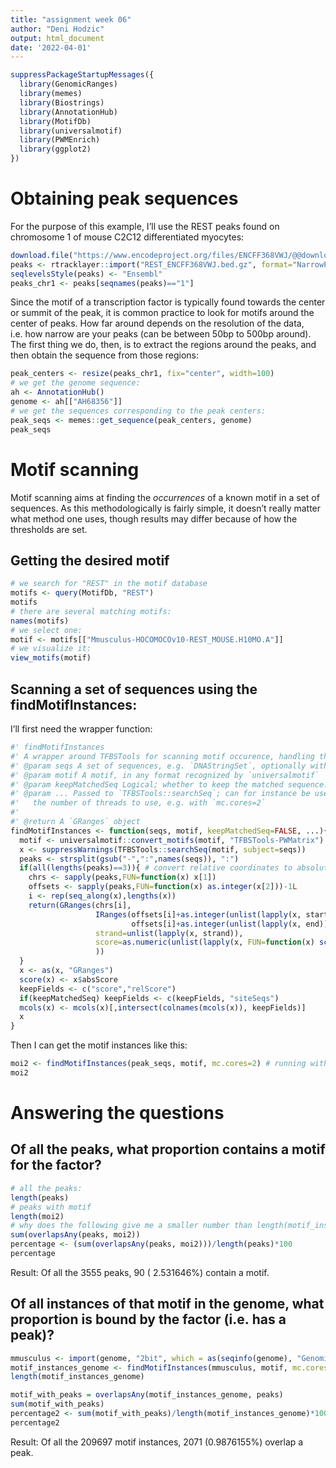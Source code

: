 ---
title: "assignment week 06"
author: "Deni Hodzic"
output: html_document
date: '2022-04-01'
---

```{r}
suppressPackageStartupMessages({
  library(GenomicRanges)
  library(memes)
  library(Biostrings)
  library(AnnotationHub)
  library(MotifDb)
  library(universalmotif)
  library(PWMEnrich)
  library(ggplot2)
})
```

# Obtaining peak sequences

For the purpose of this example, I'll use the REST peaks found on chromosome 1 of mouse C2C12 differentiated myocytes:

```{r}
download.file("https://www.encodeproject.org/files/ENCFF368VWJ/@@download/ENCFF368VWJ.bed.gz", "REST_ENCFF368VWJ.bed.gz")
peaks <- rtracklayer::import("REST_ENCFF368VWJ.bed.gz", format="NarrowPeak")
seqlevelsStyle(peaks) <- "Ensembl"
peaks_chr1 <- peaks[seqnames(peaks)=="1"]
```


Since the motif of a transcription factor is typically found towards the center or summit of the peak, it is common practice to look for motifs around the center of peaks. 
How far around depends on the resolution of the data, i.e. how narrow are your peaks (can be between 50bp to 500bp around).
The first thing we do, then, is to extract the regions around the peaks, and then obtain the sequence from those regions:

```{r}
peak_centers <- resize(peaks_chr1, fix="center", width=100)
# we get the genome sequence:
ah <- AnnotationHub()
genome <- ah[["AH68356"]]
# we get the sequences corresponding to the peak centers:
peak_seqs <- memes::get_sequence(peak_centers, genome)
peak_seqs
```

# Motif scanning

Motif scanning aims at finding the _occurrences_ of a known motif in a set of sequences. As this methodologically is fairly simple, it doesn't really matter what method one uses, though results may differ because of how the thresholds are set.

## Getting the desired motif

```{r}
# we search for "REST" in the motif database
motifs <- query(MotifDb, "REST")
motifs
# there are several matching motifs:
names(motifs)
# we select one:
motif <- motifs[["Mmusculus-HOCOMOCOv10-REST_MOUSE.H10MO.A"]]
# we visualize it:
view_motifs(motif)
```

## Scanning a set of sequences using the findMotifInstances:

I'll first need the wrapper function:

```{r}
#' findMotifInstances
#' A wrapper around TFBSTools for scanning motif occurence, handling the coordinate conversion as `memes` does.
#' @param seqs A set of sequences, e.g. `DNAStringSet`, optionally with coordinate as names to enable conversion.
#' @param motif A motif, in any format recognized by `universalmotif`
#' @param keepMatchedSeq Logical; whether to keep the matched sequence.
#' @param ... Passed to `TFBSTools::searchSeq`; can for instance be used to set
#'   the number of threads to use, e.g. with `mc.cores=2`
#'
#' @return A `GRanges` object
findMotifInstances <- function(seqs, motif, keepMatchedSeq=FALSE, ...){
  motif <- universalmotif::convert_motifs(motif, "TFBSTools-PWMatrix")
  x <- suppressWarnings(TFBSTools::searchSeq(motif, subject=seqs))
  peaks <- strsplit(gsub("-",":",names(seqs)), ":")
  if(all(lengths(peaks)==3)){ # convert relative coordinates to absolute
    chrs <- sapply(peaks,FUN=function(x) x[1])
    offsets <- sapply(peaks,FUN=function(x) as.integer(x[2]))-1L
    i <- rep(seq_along(x),lengths(x))
    return(GRanges(chrs[i], 
                   IRanges(offsets[i]+as.integer(unlist(lapply(x, start))),
                           offsets[i]+as.integer(unlist(lapply(x, end)))),
                   strand=unlist(lapply(x, strand)),
                   score=as.numeric(unlist(lapply(x, FUN=function(x) score(x))))
                   ))
  }
  x <- as(x, "GRanges")
  score(x) <- x$absScore
  keepFields <- c("score","relScore")
  if(keepMatchedSeq) keepFields <- c(keepFields, "siteSeqs")
  mcols(x) <- mcols(x)[,intersect(colnames(mcols(x)), keepFields)]
  x
}
```


Then I can get the motif instances like this:

```{r}
moi2 <- findMotifInstances(peak_seqs, motif, mc.cores=2) # running with 2 threads
moi2
```

# Answering the questions
## Of all the peaks, what proportion contains a motif for the factor?

```{r}
# all the peaks:
length(peaks)
# peaks with motif
length(moi2)
# why does the following give me a smaller number than length(motif_instances)? shouldn't it be the same?
sum(overlapsAny(peaks, moi2))
percentage <- (sum(overlapsAny(peaks, moi2)))/length(peaks)*100
percentage
```
Result: Of all  the 3555 peaks, 90 ( 2.531646%) contain a motif.

## Of all instances of that motif in the genome, what proportion is bound by the factor (i.e. has a peak)?

```{r}
mmusculus <- import(genome, "2bit", which = as(seqinfo(genome), "GenomicRanges"))
motif_instances_genome <- findMotifInstances(mmusculus, motif, mc.cores=2)
length(motif_instances_genome)
```

```{r}
motif_with_peaks = overlapsAny(motif_instances_genome, peaks)
sum(motif_with_peaks)
percentage2 <- sum(motif_with_peaks)/length(motif_instances_genome)*100
percentage2
```

Result: Of all the 209697 motif instances, 2071 (0.9876155%) overlap a peak.
